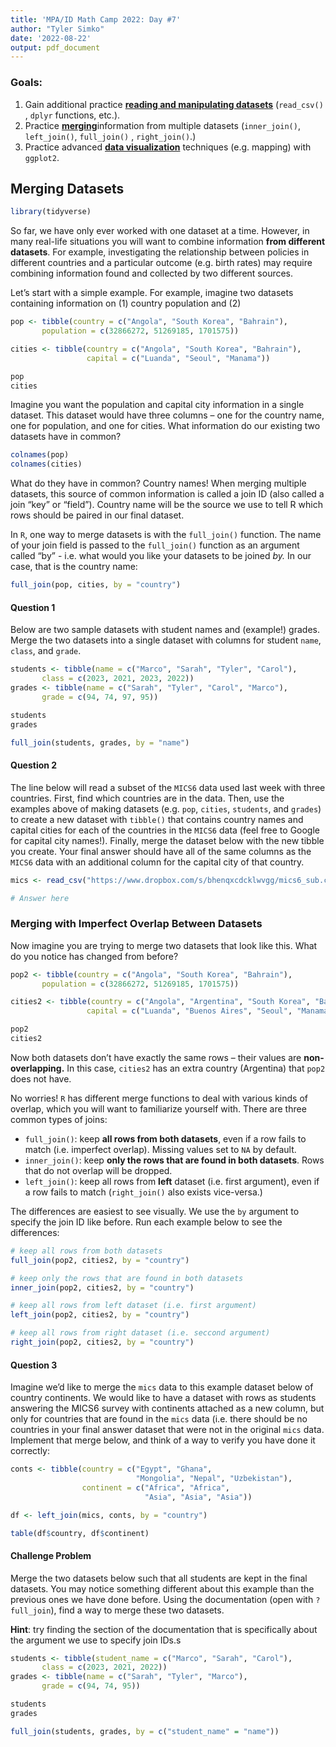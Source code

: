 ```yaml
---
title: 'MPA/ID Math Camp 2022: Day #7'
author: "Tyler Simko"
date: '2022-08-22'
output: pdf_document
---
```


### Goals:

1.  Gain additional practice [**reading and manipulating datasets**]{.underline} (`read_csv()` , `dplyr` functions, etc.).
2.  Practice [**merging**]{.underline}information from multiple datasets (`inner_join()`, `left_join()`, `full_join()` , `right_join()`.)
3.  Practice advanced [**data visualization**]{.underline} techniques (e.g. mapping) with `ggplot2`.

## Merging Datasets

```r
library(tidyverse)
```

So far, we have only ever worked with one dataset at a time. However, in many real-life situations you will want to combine information **from different datasets**. For example, investigating the relationship between policies in different countries and a particular outcome (e.g. birth rates) may require combining information found and collected by two different sources.

Let's start with a simple example. For example, imagine two datasets containing information on (1) country population and (2)

```r
pop <- tibble(country = c("Angola", "South Korea", "Bahrain"),
       population = c(32866272, 51269185, 1701575))

cities <- tibble(country = c("Angola", "South Korea", "Bahrain"),
                 capital = c("Luanda", "Seoul", "Manama"))

pop
cities
```

Imagine you want the population and capital city information in a single dataset. This dataset would have three columns -- one for the country name, one for population, and one for cities. What information do our existing two datasets have in common?

```r
colnames(pop)
colnames(cities)
```

What do they have in common? Country names! When merging multiple datasets, this source of common information is called a join ID (also called a join "key" or "field"). Country name will be the source we use to tell R which rows should be paired in our final dataset.

In `R`, one way to merge datasets is with the `full_join()` function. The name of your join field is passed to the `full_join()` function as an argument called "by" - i.e. what would you like your datasets to be joined *by.* In our case, that is the country name:

```r
full_join(pop, cities, by = "country")
```

#### Question 1

Below are two sample datasets with student names and (example!) grades. Merge the two datasets into a single dataset with columns for student `name`, `class`, and `grade`.

```r
students <- tibble(name = c("Marco", "Sarah", "Tyler", "Carol"),
       class = c(2023, 2021, 2023, 2022))
grades <- tibble(name = c("Sarah", "Tyler", "Carol", "Marco"),
       grade = c(94, 74, 97, 95))

students
grades

full_join(students, grades, by = "name")
```

#### Question 2

The line below will read a subset of the `MICS6` data used last week with three countries. First, find which countries are in the data. Then, use the examples above of making datasets (e.g. `pop`, `cities`, `students`, and `grades`) to create a new dataset with `tibble()` that contains country names and capital cities for each of the countries in the `MICS6` data (feel free to Google for capital city names!). Finally, merge the dataset below with the new tibble you create. Your final answer should have all of the same columns as the `MICS6` data with an additional column for the capital city of that country.

```r
mics <- read_csv("https://www.dropbox.com/s/bhenqxcdcklwvgg/mics6_sub.csv?dl=1")

# Answer here
```

### Merging with Imperfect Overlap Between Datasets

Now imagine you are trying to merge two datasets that look like this. What do you notice has changed from before?

```r
pop2 <- tibble(country = c("Angola", "South Korea", "Bahrain"),
       population = c(32866272, 51269185, 1701575))

cities2 <- tibble(country = c("Angola", "Argentina", "South Korea", "Bahrain"),
                 capital = c("Luanda", "Buenos Aires", "Seoul", "Manama"))

pop2
cities2
```

Now both datasets don't have exactly the same rows -- their values are **non-overlapping.** In this case, `cities2` has an extra country (Argentina) that `pop2` does not have.

No worries! `R` has different merge functions to deal with various kinds of overlap, which you will want to familiarize yourself with. There are three common types of joins:

-   `full_join()`: keep **all rows from both datasets**, even if a row fails to match (i.e. imperfect overlap). Missing values set to `NA` by default.
-   `inner_join()`: keep **only the rows that are found in both datasets**. Rows that do not overlap will be dropped.
-   `left_join()`: keep all rows from **left** dataset (i.e. first argument), even if a row fails to match (`right_join()` also exists vice-versa.)

The differences are easiest to see visually. We use the `by` argument to specify the join ID like before. Run each example below to see the differences:

```r
# keep all rows from both datasets
full_join(pop2, cities2, by = "country")
```

```r
# keep only the rows that are found in both datasets
inner_join(pop2, cities2, by = "country")
```

```r
# keep all rows from left dataset (i.e. first argument)
left_join(pop2, cities2, by = "country")
```

```r
# keep all rows from right dataset (i.e. seccond argument)
right_join(pop2, cities2, by = "country")
```

#### Question 3

Imagine we'd like to merge the `mics` data to this example dataset below of country continents. We would like to have a dataset with rows as students answering the MICS6 survey with continents attached as a new column, but only for countries that are found in the `mics` data (i.e. there should be no countries in your final answer dataset that were not in the original `mics` data. Implement that merge below, and think of a way to verify you have done it correctly:

```r
conts <- tibble(country = c("Egypt", "Ghana", 
                            "Mongolia", "Nepal", "Uzbekistan"),
                continent = c("Africa", "Africa", 
                              "Asia", "Asia", "Asia"))

df <- left_join(mics, conts, by = "country")

table(df$country, df$continent)
```

#### Challenge Problem

Merge the two datasets below such that all students are kept in the final datasets. You may notice something different about this example than the previous ones we have done before. Using the documentation (open with `?full_join`), find a way to merge these two datasets.

**Hint**: try finding the section of the documentation that is specifically about the argument we use to specify join IDs.s

```r
students <- tibble(student_name = c("Marco", "Sarah", "Carol"),
       class = c(2023, 2021, 2022))
grades <- tibble(name = c("Sarah", "Tyler", "Marco"),
       grade = c(94, 74, 95))

students
grades

full_join(students, grades, by = c("student_name" = "name"))
```
